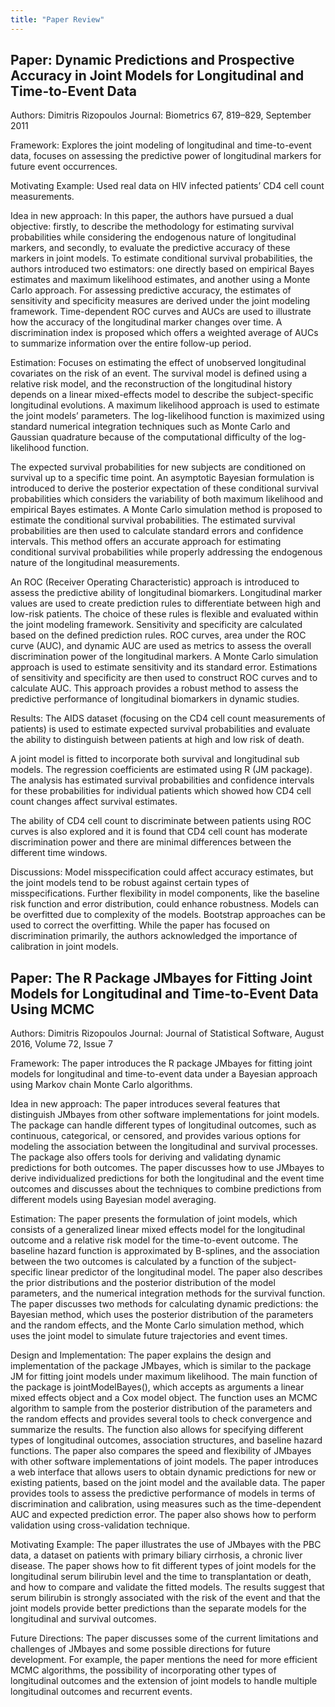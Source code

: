 ```yaml
---
title: "Paper Review"
---
```


## Paper: Dynamic Predictions and Prospective Accuracy in Joint Models for Longitudinal and Time-to-Event Data

Authors: Dimitris Rizopoulos Journal: Biometrics 67, 819–829, September 2011

Framework: Explores the joint modeling of longitudinal and time-to-event data, focuses on assessing the predictive power of longitudinal markers for future event occurrences.

Motivating Example: Used real data on HIV infected patients’ CD4 cell count measurements.

Idea in new approach: In this paper, the authors have pursued a dual objective: firstly, to describe the methodology for estimating survival probabilities while considering the endogenous nature of longitudinal markers, and secondly, to evaluate the predictive accuracy of these markers in joint models. To estimate conditional survival probabilities, the authors introduced two estimators: one directly based on empirical Bayes estimates and maximum likelihood estimates, and another using a Monte Carlo approach. For assessing predictive accuracy, the estimates of sensitivity and specificity measures are derived under the joint modeling framework. Time-dependent ROC curves and AUCs are used to illustrate how the accuracy of the longitudinal marker changes over time. A discrimination index is proposed which offers a weighted average of AUCs to summarize information over the entire follow-up period.

Estimation: Focuses on estimating the effect of unobserved longitudinal covariates on the risk of an event. The survival model is defined using a relative risk model, and the reconstruction of the longitudinal history depends on a linear mixed-effects model to describe the subject-specific longitudinal evolutions. A maximum likelihood approach is used to estimate the joint models’ parameters. The log-likelihood function is maximized using standard numerical integration techniques such as Monte Carlo and Gaussian quadrature because of the computational difficulty of the log-likelihood function.

The expected survival probabilities for new subjects are conditioned on survival up to a specific time point. An asymptotic Bayesian formulation is introduced to derive the posterior expectation of these conditional survival probabilities which considers the variability of both maximum likelihood and empirical Bayes estimates. A Monte Carlo simulation method is proposed to estimate the conditional survival probabilities. The estimated survival probabilities are then used to calculate standard errors and confidence intervals. This method offers an accurate approach for estimating conditional survival probabilities while properly addressing the endogenous nature of the longitudinal measurements.

An ROC (Receiver Operating Characteristic) approach is introduced to assess the predictive ability of longitudinal biomarkers. Longitudinal marker values are used to create prediction rules to differentiate between high and low-risk patients. The choice of these rules is flexible and evaluated within the joint modeling framework. Sensitivity and specificity are calculated based on the defined prediction rules. ROC curves, area under the ROC curve (AUC), and dynamic AUC are used as metrics to assess the overall discrimination power of the longitudinal markers. A Monte Carlo simulation approach is used to estimate sensitivity and its standard error. Estimations of sensitivity and specificity are then used to construct ROC curves and to calculate AUC. This approach provides a robust method to assess the predictive performance of longitudinal biomarkers in dynamic studies.

Results: The AIDS dataset (focusing on the CD4 cell count measurements of patients) is used to estimate expected survival probabilities and evaluate the ability to distinguish between patients at high and low risk of death.

A joint model is fitted to incorporate both survival and longitudinal sub models. The regression coefficients are estimated using R (JM package). The analysis has estimated survival probabilities and confidence intervals for these probabilities for individual patients which showed how CD4 cell count changes affect survival estimates.

The ability of CD4 cell count to discriminate between patients using ROC curves is also explored and it is found that CD4 cell count has moderate discrimination power and there are minimal differences between the different time windows.

Discussions: Model misspecification could affect accuracy estimates, but the joint models tend to be robust against certain types of misspecifications. Further flexibility in model components, like the baseline risk function and error distribution, could enhance robustness. Models can be overfitted due to complexity of the models. Bootstrap approaches can be used to correct the overfitting. While the paper has focused on discrimination primarily, the authors acknowledged the importance of calibration in joint models.

## Paper: The R Package JMbayes for Fitting Joint Models for Longitudinal and Time-to-Event Data Using MCMC

Authors: Dimitris Rizopoulos Journal: Journal of Statistical Software, August 2016, Volume 72, Issue 7

Framework: The paper introduces the R package JMbayes for fitting joint models for longitudinal and time-to-event data under a Bayesian approach using Markov chain Monte Carlo algorithms.

Idea in new approach: The paper introduces several features that distinguish JMbayes from other software implementations for joint models. The package can handle different types of longitudinal outcomes, such as continuous, categorical, or censored, and provides various options for modeling the association between the longitudinal and survival processes. The package also offers tools for deriving and validating dynamic predictions for both outcomes. The paper discusses how to use JMbayes to derive individualized predictions for both the longitudinal and the event time outcomes and discusses about the techniques to combine predictions from different models using Bayesian model averaging.

Estimation: The paper presents the formulation of joint models, which consists of a generalized linear mixed effects model for the longitudinal outcome and a relative risk model for the time-to-event outcome. The baseline hazard function is approximated by B-splines, and the association between the two outcomes is calculated by a function of the subject-specific linear predictor of the longitudinal model. The paper also describes the prior distributions and the posterior distribution of the model parameters, and the numerical integration methods for the survival function. The paper discusses two methods for calculating dynamic predictions: the Bayesian method, which uses the posterior distribution of the parameters and the random effects, and the Monte Carlo simulation method, which uses the joint model to simulate future trajectories and event times.

Design and Implementation: The paper explains the design and implementation of the package JMbayes, which is similar to the package JM for fitting joint models under maximum likelihood. The main function of the package is jointModelBayes(), which accepts as arguments a linear mixed effects object and a Cox model object. The function uses an MCMC algorithm to sample from the posterior distribution of the parameters and the random effects and provides several tools to check convergence and summarize the results. The function also allows for specifying different types of longitudinal outcomes, association structures, and baseline hazard functions. The paper also compares the speed and flexibility of JMbayes with other software implementations of joint models. The paper introduces a web interface that allows users to obtain dynamic predictions for new or existing patients, based on the joint model and the available data. The paper provides tools to assess the predictive performance of models in terms of discrimination and calibration, using measures such as the time-dependent AUC and expected prediction error. The paper also shows how to perform validation using cross-validation technique.

Motivating Example: The paper illustrates the use of JMbayes with the PBC data, a dataset on patients with primary biliary cirrhosis, a chronic liver disease. The paper shows how to fit different types of joint models for the longitudinal serum bilirubin level and the time to transplantation or death, and how to compare and validate the fitted models. The results suggest that serum bilirubin is strongly associated with the risk of the event and that the joint models provide better predictions than the separate models for the longitudinal and survival outcomes.

Future Directions: The paper discusses some of the current limitations and challenges of JMbayes and some possible directions for future development. For example, the paper mentions the need for more efficient MCMC algorithms, the possibility of incorporating other types of longitudinal outcomes and the extension of joint models to handle multiple longitudinal outcomes and recurrent events.
